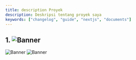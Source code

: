 ```yaml
---
title: description Proyek 
description: Deskripsi tentang proyek saya 
keywords: ["changelog", "guide", "nextjs", "documents"]
---
```


## 1. ![Banner](/images/uml.png "Documents")
![Banner](/images/sketsa3.png "Documents")
![Banner](/images/sketsa3.png "Documents")